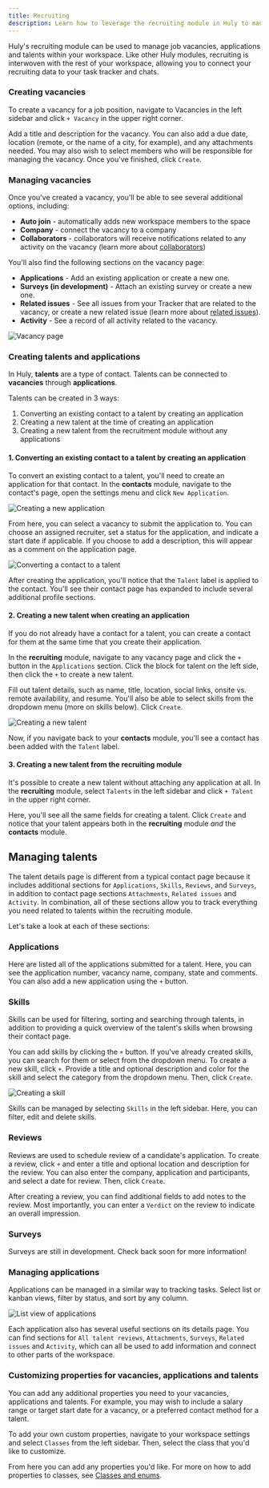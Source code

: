 ```yaml
---
title: Recruiting
description: Learn how to leverage the recruiting module in Huly to manage job vacancies, applications and talents.
---
```



Huly's recruiting module can be used to manage job vacancies, applications and talents within your workspace. Like other Huly modules, recruiting is interwoven with the rest of your workspace, allowing you to connect your recruiting data to your task tracker and chats.

### Creating vacancies

To create a vacancy for a job position, navigate to Vacancies in the left sidebar and click `+ Vacancy` in the upper right corner.

Add a title and description for the vacancy. You can also add a due date, location (remote, or the name of a city, for example), and any attachments needed. You may also wish to select members who will be responsible for managing the vacancy. Once you've finished, click `Create`.

### Managing vacancies

Once you've created a vacancy, you'll be able to see several additional options, including: 

* **Auto join** - automatically adds new workspace members to the space
* **Company** - connect the vacancy to a company
* **Collaborators** - collaborators will receive notifications related to any activity on the vacancy (learn more about [collaborators](/task-tracking/issue-collaborators))

You'll also find the following sections on the vacancy page:

* **Applications** - Add an existing application or create a new one.
* **Surveys (in development)** - Attach an existing survey or create a new one.
* **Related issues** - See all issues from your Tracker that are related to the vacancy, or create a new related issue (learn more about [related issues](/task-tracking/related-issues)).
* **Activity** - See a record of all activity related to the vacancy.

<Image
  src={recruitingVacancy}
  alt="Vacancy page"
  inferSize
  quality="max"
/>

### Creating talents and applications

In Huly, **talents** are a type of contact. Talents can be connected to **vacancies** through **applications**. 

Talents can be created in 3 ways:

1. Converting an existing contact to a talent by creating an application
2. Creating a new talent at the time of creating an application
3. Creating a new talent from the recruitment module without any applications

#### 1. Converting an existing contact to a talent by creating an application

To convert an existing contact to a talent, you'll need to create an application for that contact. In the **contacts** module, navigate to the contact's page, open the settings menu and click `New Application`.

<Image
  src={recruitingNewApplication}
  alt="Creating a new application"
  inferSize
  quality="max"
/>

From here, you can select a vacancy to submit the application to. You can choose an assigned recruiter, set a status for the application, and indicate a start date if applicable. If you choose to add a description, this will appear as a comment on the application page.

<Image
  src={recruitingConvertTalent}
  alt="Converting a contact to a talent"
  inferSize
  quality="max"
/>

After creating the application, you'll notice that the `Talent` label is applied to the contact. You'll see their contact page has expanded to include several additional profile sections.

#### 2. Creating a new talent when creating an application

If you do not already have a contact for a talent, you can create a contact for them at the same time that you create their application.

In the **recruiting** module, navigate to any vacancy page and click the `+` button in the `Applications` section. Click the block for talent on the left side, then click the `+` to create a new talent.

Fill out talent details, such as name, title, location, social links, onsite vs. remote availability, and resume. You'll also be able to select skills from the dropdown menu (more on skills below). Click `Create`.

<Image
  src={recruitingNewTalent}
  alt="Creating a new talent"
  inferSize
  quality="max"
/>

Now, if you navigate back to your **contacts** module, you'll see a contact has been added with the `Talent` label.

#### 3. Creating a new talent from the recruiting module

It's possible to create a new talent without attaching any application at all. In the **recruiting** module, select `Talents` in the left sidebar and click `+ Talent` in the upper right corner.

Here, you'll see all the same fields for creating a talent. Click `Create` and notice that your talent appears both in the **recruiting** module *and* the **contacts** module.

## Managing talents

The talent details page is different from a typical contact page because it includes additional sections for `Applications`, `Skills`, `Reviews`, and `Surveys`, in addition to contact page sections `Attachments`, `Related issues` and `Activity`. In combination, all of these sections allow you to track everything you need related to talents within the recruiting module.

Let's take a look at each of these sections:

### Applications

Here are listed all of the applications submitted for a talent. Here, you can see the application number, vacancy name, company, state and comments. You can also add a new application using the `+` button.

### Skills

Skills can be used for filtering, sorting and searching through talents, in addition to providing a quick overview of the talent's skills when browsing their contact page.

You can add skills by clicking the `+` button. If you've already created skills, you can search for them or select from the dropdown menu. To create a new skill, click `+`. Provide a title and optional description and color for the skill and select the category from the dropdown menu. Then, click `Create`.

<Image
  src={recruitingSkills}
  alt="Creating a skill"
  inferSize
  quality="max"
/>

Skills can be managed by selecting `Skills` in the left sidebar. Here, you can filter, edit and delete skills.

### Reviews

Reviews are used to schedule review of a candidate's application. To create a review, click `+` and enter a title and optional location and description for the review. You can also enter the company, application and participants, and select a date for review. Then, click `Create`.

After creating a review, you can find additional fields to add notes to the review. Most importantly, you can enter a `Verdict` on the review to indicate an overall impression.

### Surveys

Surveys are still in development. Check back soon for more information!

### Managing applications

Applications can be managed in a similar way to tracking tasks. Select list or kanban views, filter by status, and sort by any column.

<Image
  src={recruitingApplications}
  alt="List view of applications"
  inferSize
  quality="max"
/>

Each application also has several useful sections on its details page. You can find sections for `All talent reviews`, `Attachments`, `Surveys`, `Related issues` and `Activity`, which can all be used to add information and connect to other parts of the workspace.

### Customizing properties for vacancies, applications and talents

You can add any additional properties you need to your vacancies, applications and talents. For example, you may wish to include a salary range or target start date for a vacancy, or a preferred contact method for a talent.

To add your own custom properties, navigate to your workspace settings and select `Classes` from the left sidebar. Then, select the class that you'd like to customize.

From here you can add any properties you'd like. For more on how to add properties to classes, see [Classes and enums](/advanced-settings/classes-enums).
